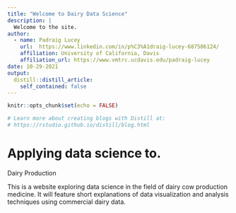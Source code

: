```yaml
---
title: "Welcome to Dairy Data Science"
description: |
  Welcome to the site. 
author:
  - name: Padraig Lucey 
    url:  https://www.linkedin.com/in/p%C3%A1draig-lucey-687506124/
    affiliation: University of California, Davis
    affiliation_url: https://www.vmtrc.ucdavis.edu/padraig-lucey
date: 10-29-2021
output:
  distill::distill_article:
    self_contained: false
---
```


```r
knitr::opts_chunk$set(echo = FALSE)

# Learn more about creating blogs with Distill at:
# https://rstudio.github.io/distill/blog.html

```
# Applying data science to. 
Dairy Production 

This is a website exploring data science in the field of dairy cow production medicine. It will feature short explanations of data visualization and analysis techniques using commercial dairy data. 



